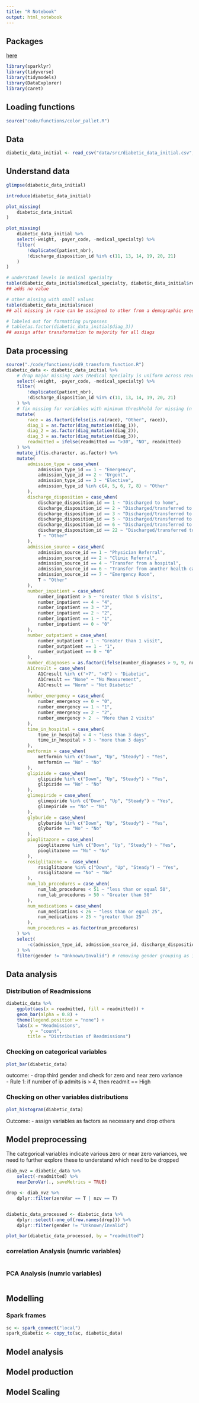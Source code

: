 ```yaml
---
title: "R Notebook"
output: html_notebook
---
```


## Packages

[here](https://shirinsplayground.netlify.app/2021/04/goodbadugly_ml/)
```r
library(sparklyr)
library(tidyverse)
library(tidymodels)
library(DataExplorer)
library(caret)
```

## Loading functions

```r
source("code/functions/color_pallet.R")
```


## Data

```r
diabetic_data_initial <- read_csv("data/src/diabetic_data_initial.csv", na = c("?"))
```


## Understand data

```r
glimpse(diabetic_data_initial)

introduce(diabetic_data_initial)

plot_missing(
    diabetic_data_initial
)
```
```r
plot_missing(
    diabetic_data_initial %>%
    select(-weight, -payer_code, -medical_specialty) %>%
    filter(
        !duplicated(patient_nbr),
        !discharge_disposition_id %in% c(11, 13, 14, 19, 20, 21)
    )
)

# understand levels in medical specialty
table(diabetic_data_initial$medical_specialty, diabetic_data_initial$readmitted)
## adds no value

# other missing with small values
table(diabetic_data_initial$race)
## all missing in race can be assigned to other from a demographic prespective since no other value available to fix issue

# labeled out for formatting purposses
# table(as.factor(diabetic_data_initial$diag_3))
## assign after transformation to majority for all diags
```

## Data processing

```r
source("./code/functions/icd9_transform_function.R")
diabetic_data <- diabetic_data_initial %>%
    # drop major missing vars (Medical Specialty is uniform across readmission, adds no value)
    select(-weight, -payer_code, -medical_specialty) %>%
    filter(
        !duplicated(patient_nbr),
        !discharge_disposition_id %in% c(11, 13, 14, 19, 20, 21)
    ) %>%
    # fix missing for variables with minimum threshhold for missing (n < 30%)
    mutate(
        race = as.factor(ifelse(is.na(race), "Other", race)),
        diag_1 = as.factor(diag_mutation(diag_1)),
        diag_2 = as.factor(diag_mutation(diag_2)),
        diag_3 = as.factor(diag_mutation(diag_3)),
        readmitted = ifelse(readmitted == ">30", "NO", readmitted)
    ) %>%
    mutate_if(is.character, as.factor) %>%
    mutate(
        admission_type = case_when(
            admission_type_id == 1 ~ "Emergency",
            admission_type_id == 2 ~ "Urgent",
            admission_type_id == 3 ~ "Elective",
            admission_type_id %in% c(4, 5, 6, 7, 8) ~ "Other"
        ),
        discharge_disposition = case_when(
            discharge_disposition_id == 1 ~ "Discharged to home",
            discharge_disposition_id == 2 ~ "Discharged/transferred to another short term hospital",
            discharge_disposition_id == 3 ~ "Discharged/transferred to SNF",
            discharge_disposition_id == 5 ~ "Discharged/transferred to another type of inpatient care institution",
            discharge_disposition_id == 6 ~ "Discharged/transferred to home with home health service",
            discharge_disposition_id == 22 ~ "Discharged/transferred to another rehab fac",
            T ~ "Other"
        ),
        admission_source = case_when(
            admission_source_id == 1 ~ "Physician Referral",
            admission_source_id == 2 ~ "Clinic Referral",
            admission_source_id == 4 ~ "Transfer from a hospital",
            admission_source_id == 6 ~ "Transfer from another health care facility",
            admission_source_id == 7 ~ "Emergency Room",
            T ~ "Other"
        ),
        number_inpatient = case_when(
            number_inpatient > 5 ~ "Greater than 5 visits",
            number_inpatient == 4 ~ "4",
            number_inpatient == 3 ~ "3",
            number_inpatient == 2 ~ "2",
            number_inpatient == 1 ~ "1",
            number_inpatient == 0 ~ "0"
        ),
        number_outpatient = case_when(
            number_outpatient > 1 ~ "Greater than 1 visit",
            number_outpatient == 1 ~ "1",
            number_outpatient == 0 ~ "0"
        ),
        number_diagnoses = as.factor(ifelse(number_diagnoses > 9, 9, number_diagnoses)),
        A1Cresult = case_when(
            A1Cresult %in% c(">7", ">8") ~ "Diabetic",
            A1Cresult == "None" ~ "No Measurement",
            A1Cresult == "Norm" ~ "Not Diabetic"
        ),
        number_emergency = case_when(
            number_emergency == 0 ~ "0",
            number_emergency == 1 ~ "1",
            number_emergency == 2 ~ "2",
            number_emergency > 2  ~ "More than 2 visits"
        ),
        time_in_hospital = case_when(
            time_in_hospital < 4 ~ "less than 3 days",
            time_in_hospital > 3 ~ "more than 3 days"
        ),
        metformin = case_when(
            metformin %in% c("Down", "Up", "Steady") ~ "Yes",
            metformin == "No" ~ "No"
        ),
        glipizide = case_when(
            glipizide %in% c("Down", "Up", "Steady") ~ "Yes",
            glipizide == "No" ~ "No"
        ),
        glimepiride = case_when(
            glimepiride %in% c("Down", "Up", "Steady") ~ "Yes",
            glimepiride == "No" ~ "No"
        ),
        glyburide = case_when(
            glyburide %in% c("Down", "Up", "Steady") ~ "Yes",
            glyburide == "No" ~ "No"
        ),
        pioglitazone = case_when(
            pioglitazone %in% c("Down", "Up", "Steady") ~ "Yes",
            pioglitazone == "No" ~ "No"
        ),
        rosiglitazone =  case_when(
            rosiglitazone %in% c("Down", "Up", "Steady") ~ "Yes",
            rosiglitazone == "No" ~ "No"
        ),
        num_lab_procedures = case_when(
            num_lab_procedures < 51 ~ "less than or equal 50",
            num_lab_procedures > 50 ~ "Greater than 50"
        ),
        num_medications = case_when(
            num_medications < 26 ~ "less than or equal 25",
            num_medications > 25 ~ "greater than 25"
        ),
        num_procedures = as.factor(num_procedures)
    ) %>%
    select(
        -c(admission_type_id, admission_source_id, discharge_disposition_id)
    ) %>%
    filter(gender != "Unknown/Invalid") # removing gender grouping as it has no effect on readmission

```

## Data analysis

### Distribution of Readmissions

```r
diabetic_data %>%
    ggplot(aes(x = readmitted, fill = readmitted)) +
    geom_bar(alpha = 0.8) +
    theme(legend.position = "none") +
    labs(x = "Readmissions", 
         y = "count",
        title = "Distribution of Readmissions")
```


### Checking on categorical variables

```r
plot_bar(diabetic_data)
```

outcome: 
- drop third gender and check for zero and near zero variance  
- Rule 1: if number of ip admits is > 4, then readmit == High

### Checking on other variables distributions

```r
plot_histogram(diabetic_data)
```
Outcome: 
- assign variables as factors as necessary and drop others  

## Model preprocessing

The categorical variables indicate various zero or near zero variances, we need to further explore these to understand which need to be dropped
```r
diab_nvz = diabetic_data %>%
    select(-readmitted) %>%
    nearZeroVar(., saveMetrics = TRUE)

drop <- diab_nvz %>%
    dplyr::filter(zeroVar == T | nzv == T) 


diabetic_data_processed <- diabetic_data %>%
    dplyr::select(-one_of(row.names(drop))) %>%
    dplyr::filter(gender != "Unknown/Invalid")

plot_bar(diabetic_data_processed, by = "readmitted")
```
### correlation Analysis (numric variables)

```r

```

### PCA Analysis (numric variables)

```r

```


## Modelling

### Spark frames

```r
sc <- spark_connect("local")
spark_diabetic <- copy_to(sc, diabetic_data)
```


## Model analysis

## Model production

## Model Scaling
